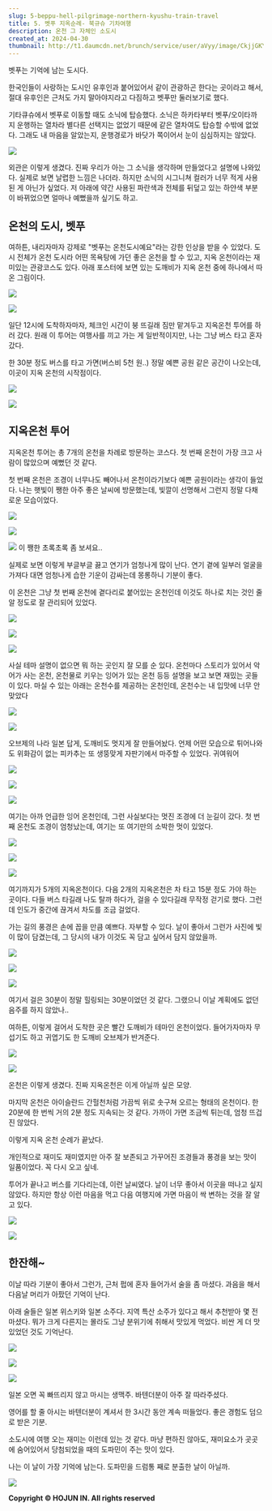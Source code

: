 ```yaml
---
slug: 5-beppu-hell-pilgrimage-northern-kyushu-train-travel
title: 5. 벳푸 지옥순례- 북규슈 기차여행
description: 온천 그 자체인 소도시
created_at: 2024-04-30
thumbnail: http://t1.daumcdn.net/brunch/service/user/aVyy/image/CkjjGKY4iFa4yb2jYVh9HQL_lOE.heic
---
```


벳푸는 기억에 남는 도시다.

한국인들이 사랑하는 도시인 유후인과 붙어있어서 같이 관광하곤 한다는 곳이라고 해서, 절대 유후인은 근처도 가지 말아야지라고 다짐하고 벳푸만
둘러보기로 했다.

기타큐슈에서 벳푸로 이동할 때도 소닉에 탑승했다. 소닉은 하카타부터 벳푸/오이타까지 운행하는 열차라 별다른 선택지는 없었기 때문에 같은
열차여도 탑승할 수밖에 없었다. 그래도 내 마음을 알았는지, 운행경로가 바닷가 쪽이어서 눈이 심심하지는 않았다.

![](http://t1.daumcdn.net/brunch/service/user/aVyy/image/mpHZBswx_8OhxEc0S0oU4kiJwqE.HEIC)

외관은 이렇게 생겼다. 진짜 우리가 아는 그 소닉을 생각하며 만들었다고 설명에 나와있다. 실제로 보면 날렵한 느낌은 나더라. 하지만 소닉의
시그니쳐 컬러가 너무 적게 사용된 게 아닌가 싶었다. 저 아래에 약간 사용된 파란색과 전체를 뒤덮고 있는 하얀색 부분이 바뀌었으면 얼마나
예뻤을까 싶기도 하고.

## **온천의 도시, 벳푸**

여하튼, 내리자마자 강제로 "벳푸는 온천도시예요"라는 강한 인상을 받을 수 있었다. 도시 전체가 온천 도시라 어떤 목욕탕에 가던 좋은 온천을
할 수 있고, 지옥 온천이라는 재미있는 관광코스도 있다. 아래 포스터에 보면 있는 도깨비가 지옥 온천 중에 하나에서 따온 그림이다.

![](http://t1.daumcdn.net/brunch/service/user/aVyy/image/6RLowk1UAJTEbA5phYsn8Axv07A.heic)

![](http://t1.daumcdn.net/brunch/service/user/aVyy/image/L7KRpnDrUkw7kWoesGsPOuSET3M.heic)

일단 12시에 도착하자마자, 체크인 시간이 붕 뜨길래 짐만 맡겨두고 지옥온천 투어를 하러 갔다. 원래 이 투어는 여행사를 끼고 가는 게
일반적이지만, 나는 그냥 버스 타고 혼자 갔다.

한 30분 정도 버스를 타고 가면(버스비 5천 원..) 정말 예쁜 공원 같은 공간이 나오는데, 이곳이 지옥 온천의 시작점이다.

![](http://t1.daumcdn.net/brunch/service/user/aVyy/image/5peq6zbpe7Ai4taPxEabZUWXgz8.HEIC)

![](http://t1.daumcdn.net/brunch/service/user/aVyy/image/KQIZwtW8t0FwCBnqTDjduWCpBsU.HEIC)

## **지옥온천 투어**

지옥온천 투어는 총 7개의 온천을 차례로 방문하는 코스다. 첫 번째 온천이 가장 크고 사람이 많았으며 예뻤던 것 같다.

첫 번째 온천은 조경이 너무나도 빼어나서 온천이라기보다 예쁜 공원이라는 생각이 들었다. 나는 햇빛이 쨍한 아주 좋은 날씨에 방문했는데,
빛깔이 선명해서 그런지 정말 다채로운 모습이었다.

![](http://t1.daumcdn.net/brunch/service/user/aVyy/image/1-kUGtrRMOB2dgY9I2pixDBVmDo.HEIC)

![](http://t1.daumcdn.net/brunch/service/user/aVyy/image/52zHkNOnWYJzR2-j3KtXdz4xabQ.HEIC)

![](http://t1.daumcdn.net/brunch/service/user/aVyy/image/NcE_WXcQiiQ27Mv0FXs-ekgXeEc.HEIC)
이 쨍한 초록초록 좀 보셔요..

실제로 보면 이렇게 부글부글 끓고 연기가 엄청나게 많이 난다. 연기 곁에 일부러 얼굴을 가져다 대면 엄청나게 습한 기운이 감싸는데 몽롱하니
기분이 좋다.

이 온천은 그냥 첫 번째 온천에 곁다리로 붙어있는 온천인데 이것도 하나로 치는 것인 줄 알 정도로 잘 관리되어 있었다.

![](http://t1.daumcdn.net/brunch/service/user/aVyy/image/dpulhFfncrL4-mccqFRbkSBNvN0.heic)

![](http://t1.daumcdn.net/brunch/service/user/aVyy/image/uZnY2pyvg6iAp1mAUfWFEmslR2w.HEIC)

![](http://t1.daumcdn.net/brunch/service/user/aVyy/image/RsmCBKmyqs2V50gL6Krrb_ZPEj0.HEIC)

사실 테마 설명이 없으면 뭐 하는 곳인지 잘 모를 순 있다. 온천마다 스토리가 있어서 악어가 사는 온천, 온천물로 키우는 잉어가 있는 온천
등등 설명을 보고 보면 재밌는 곳들이 있다. 마실 수 있는 아래는 온천수를 제공하는 온천인데, 온천수는 내 입맛에 너무 안 맞았다

![](http://t1.daumcdn.net/brunch/service/user/aVyy/image/M2jzm4nG3sK_6SH1vsei7hznJZs.HEIC)

![](http://t1.daumcdn.net/brunch/service/user/aVyy/image/vb6V6Zb64MJghKSpAilhh-cT0rw.HEIC)

오브제의 나라 일본 답게, 도깨비도 멋지게 잘 만들어놨다. 언제 어떤 모습으로 튀어나와도 위화감이 없는 피카추는 또 생뚱맞게 자판기에서
마주할 수 있었다. 귀여워어

![](http://t1.daumcdn.net/brunch/service/user/aVyy/image/rHbKTpQi81bvZk5f2PNEWYZB08w.heic)

![](http://t1.daumcdn.net/brunch/service/user/aVyy/image/K_JFCWvTUS2Y1XArcxoiiPmfajY.heic)

![](http://t1.daumcdn.net/brunch/service/user/aVyy/image/Vuui6jRSbTHL375xIw4kpSoWDrg.HEIC)

여기는 아까 언급한 잉어 온천인데, 그런 사실보다는 멋진 조경에 더 눈길이 갔다. 첫 번째 온천도 조경이 엄청났는데, 여기는 또 여기만의
소박한 멋이 있었다.

![](http://t1.daumcdn.net/brunch/service/user/aVyy/image/xoCfeT533T_eKmILHsbSosUk1Pc.HEIC)

![](http://t1.daumcdn.net/brunch/service/user/aVyy/image/KsIwPed10-f8EnEVlnE0TlBqwfs.heic)

![](http://t1.daumcdn.net/brunch/service/user/aVyy/image/QoVBU_9hWwkmpXJGKycCzAxkndk.heic)

여기까지가 5개의 지옥온천이다. 다음 2개의 지옥온천은 차 타고 15분 정도 가야 하는 곳이다. 다들 버스 타길래 나도 탈까 하다가, 걸을
수 있다길래 무작정 걷기로 했다. 그런데 인도가 중간에 끊겨서 차도를 조금 걸었다.

가는 길의 풍경은 손에 꼽을 만큼 예쁘다. 자부할 수 있다. 날이 좋아서 그런가 사진에 빛이 많이 담겼는데, 그 당시의 내가 이것도 꼭 담고
싶어서 담지 않았을까.

![](http://t1.daumcdn.net/brunch/service/user/aVyy/image/_rW-5YZl3bVcqQBg5Qt5zc0VwmA.HEIC)

![](http://t1.daumcdn.net/brunch/service/user/aVyy/image/gEdoFlw_PLqPmBCekJvXopXWhqs.heic)

![](http://t1.daumcdn.net/brunch/service/user/aVyy/image/rH556unk4biH7kCsBlNpctzpShQ.heic)

여기서 걸은 30분이 정말 힐링되는 30분이었던 것 같다. 그랬으니 이날 계획에도 없던 음주를 하지 않았나..

여하튼, 이렇게 걸어서 도착한 곳은 빨간 도깨비가 테마인 온천이었다. 들어가자마자 무섭기도 하고 귀엽기도 한 도깨비 오브제가 반겨준다.

![](http://t1.daumcdn.net/brunch/service/user/aVyy/image/v3V25myrtiozjwxGQhkiujdSQHA.heic)

![](http://t1.daumcdn.net/brunch/service/user/aVyy/image/Tz_c5gU7KfeJrgqD_rgdIEMX0JU.heic)

온천은 이렇게 생겼다. 진짜 지옥온천은 이게 아닐까 싶은 모양.

마지막 온천은 아이슬란드 간헐천처럼 가끔씩 위로 솟구쳐 오르는 형태의 온천이다. 한 20분에 한 번씩 거의 2분 정도 지속되는 것 같다.
가까이 가면 조금씩 튀는데, 엄청 뜨겁진 않았다.

이렇게 지옥 온천 순례가 끝났다.

개인적으로 재미도 재미였지만 아주 잘 보존되고 가꾸어진 조경들과 풍경을 보는 맛이 일품이었다. 꼭 다시 오고 싶네.

투어가 끝나고 버스를 기다리는데, 이런 날씨였다. 날이 너무 좋아서 이곳을 떠나고 싶지 않았다. 하지만 항상 이런 마음을 먹고 다음 여행지에
가면 마음이 싹 변하는 것을 잘 알고 있다.

![](http://t1.daumcdn.net/brunch/service/user/aVyy/image/ohh8alJWn3p8BKPua2QB5a3whek.HEIC)

![](http://t1.daumcdn.net/brunch/service/user/aVyy/image/20xsb4RZkdF68zwv6Ysr2fW8lLM.HEIC)

## **한잔해~**

이날 따라 기분이 좋아서 그런가, 근처 펍에 혼자 들어가서 술을 좀 마셨다. 과음을 해서 다음날 머리가 아팠던 기억이 난다.

아래 술들은 일본 위스키와 일본 소주다. 지역 특산 소주가 있다고 해서 추천받아 몇 전 마셨다. 뭐가 크게 다른지는 몰라도 그냥 분위기에
취해서 맛있게 먹었다. 비싼 게 더 맛있었던 것도 기억난다.

![](http://t1.daumcdn.net/brunch/service/user/aVyy/image/Em_Baqooq5YNjtkRLLU4uc_sO4o.HEIC)

![](http://t1.daumcdn.net/brunch/service/user/aVyy/image/Ozqmau3KIUkhtE5hC4TFRsnpTwI.HEIC)

![](http://t1.daumcdn.net/brunch/service/user/aVyy/image/Ax_dmkhdOCmAU1Kl5BP4cyqgYM4.HEIC)

일본 오면 꼭 빠뜨리지 않고 마시는 생맥주. 바텐더분이 아주 잘 따라주셨다.

영어를 할 줄 아시는 바텐더분이 계셔서 한 3시간 동안 계속 떠들었다. 좋은 경험도 덤으로 받은 기분.

소도시에 여행 오는 재미는 이런데 있는 것 같다. 마냥 편하진 않아도, 재미요소가 곳곳에 숨어있어서 당첨되었을 때의 도파민이 주는 맛이
있다.

나는 이 날이 가장 기억에 남는다. 도파민을 드럼통 째로 분출한 날이 아닐까.

![](http://t1.daumcdn.net/brunch/service/user/aVyy/image/9xpvzZ9hAs73uXQRmSAWEwjG38w.heic)


**Copyright © HOJUN IN. All rights reserved**